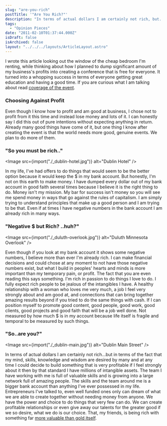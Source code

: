 ```yaml
---
slug: "are-you-rich"
postTitle: '"Are You Rich?"'
description: "In terms of actual dollars I am certainly not rich, but..."
tags:
  - "Opinion Pieces"
date: "2011-02-10T01:37:44.000Z"
isDraft: false
isArchived: false
layout: "../../../layouts/ArticleLayout.astro"
---
```



I wrote this article looking out the window of the cheap bedroom I'm renting, while thinking about how I planned to dump significant amount of my business's profits into creating a conference that is free for everyone. It turned into a whopping success in terms of everyone getting great education and having a good time. If you are curious what I am talking about read [coverage of the event](http://thenextweb.com/mobile/2011/01/31/googles-free-day-of-javascript-on-mobile/).

### Choosing Against Profit

Even though I know how to profit and am good at business, I chose not to profit from it this time and instead lose money and lots of it. I can honestly say I did this out of pure intentions without expecting anything in return. Already many good things have come of it, but one thing I know after creating the event is that the world needs more good, genuine events. We plan to do more of them.

### "So you must be rich.."

<Image src={import("./_dublin-hotel.jpg")} alt="Dublin Hotel" />

In my life, I've had offers to do things that would seem to be the better option because it would keep the $ in my bank account. But honestly, I'm not on this earth to make money. I have dumped every dollar out of my bank account in good faith several times because I believe it is the right thing to do. Money isn't my mission. My bar for success isn't money so you will see me spend money in ways that go against the rules of capitalism. I am simply trying to understand principles that make up a good person and I am trying to be that. Even if at times I have negative numbers in the bank account I am already rich in many ways.

### "Negative $ but Rich? ..huh?"

<Image src={import("./_duluth-overlook.jpg")} alt="Duluth Minnesota Overlook" />

Even though if you look at my bank account it shows some negative numbers, I believe more than ever I'm already rich. I can make financial decisions and could chose at any moment to not have those negative numbers exist, but what I build in peoples' hearts and minds is more important than my temporary pain, or profit. The fact that you are even reading this says something. I'm rich in passion to do things I love to do. I fully expect rich people to be jealous of the intangibles I have. A healthy relationship with a woman who loves me very much, a job I feel very strongly about and am good at, and connections that can bring together amazing results beyond if you tried to do the same things with cash. If I can position myself to promote good content, good people, good work, good clients, good projects and good faith that will be a job well done. Not measured by how much $ is in my account because life itself is fragile and temporal to be measured by such things.

### "So..are you?"

<Image src={import("./_dublin-main.jpg")} alt="Dublin Main Street" />

In terms of actual dollars I am certainly not rich...but in terms of the fact that my mind, skills, knowledge and wisdom are desired by many and at any time I could decide to build something that is very profitable if I feel strongly about it then by that standard I have millions of intangible assets. The team I have working with me is full of valuable skills and is growing into a large network full of amazing people. The skills and the team around me is a bigger bank account than anything I've ever possessed in my life. Entrepreneurs I've talked to, even well funded ones only can dream of what we are able to create together without needing money from anyone. We have the power and choice to do things that very few can do. We can create profitable relationships or even give away our talents for the greater good if we so desire, what we do is our choice. That, my friends, is being rich with something far [more valuable than gold itself](/articles/developing-value-stronger-than-money).

